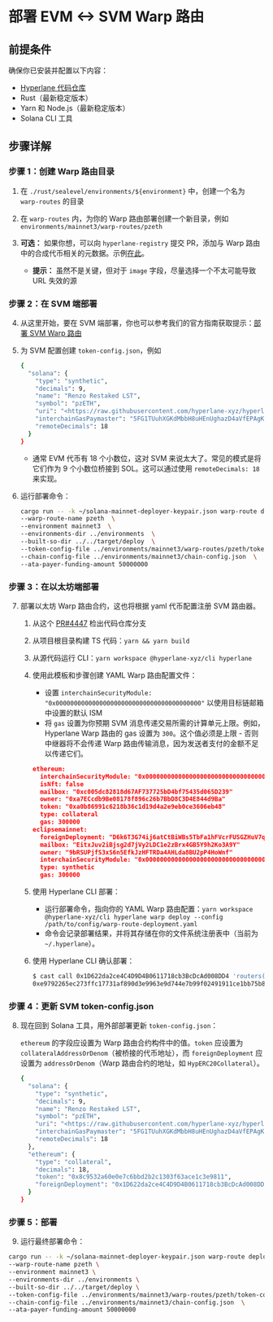 # 部署 EVM \<-> SVM Warp 路由

## 前提条件

确保你已安装并配置以下内容：

- [Hyperlane 代码仓库](https://github.com/hyperlane-xyz/hyperlane-monorepo)
- Rust（最新稳定版本）
- Yarn 和 Node.js（最新稳定版本）
- Solana CLI 工具

## 步骤详解

### 步骤 1：创建 Warp 路由目录

1. 在 `./rust/sealevel/environments/${environment}` 中，创建一个名为 `warp-routes` 的目录
2. 在 `warp-routes` 内，为你的 Warp 路由部署创建一个新目录，例如 `environments/mainnet3/warp-routes/pzeth`
3. **可选：** 如果你想，可以向 `hyperlane-registry` 提交 PR，添加与 Warp 路由中的合成代币相关的元数据。示例[在此](https://github.com/hyperlane-xyz/hyperlane-registry/pull/142)。

   - **提示：** 虽然不是关键，但对于 `image` 字段，尽量选择一个不太可能导致 URL 失效的源

### 步骤 2：在 SVM 端部署

4. 从这里开始，要在 SVM 端部署，你也可以参考我们的官方指南获取提示：[部署 SVM Warp 路由](https://docs.hyperlane.xyz/docs/guides/deploy-svm-warp-route)
5. 为 SVM 配置创建 `token-config.json`，例如

   ```bash
   {
     "solana": {
       "type": "synthetic",
       "decimals": 9,
       "name": "Renzo Restaked LST",
       "symbol": "pzETH",
       "uri": "<https://raw.githubusercontent.com/hyperlane-xyz/hyperlane-registry/12660fd34d30e960a748d87408a8d88f634f7454/deployments/warp_routes/pzETH/ethereum-solana-metadata.json>",
       "interchainGasPaymaster": "5FG1TUuhXGKdMbbH8uHEnUghazD4aVfEPAgKLNGNx3SL",
       "remoteDecimals": 18
     }
   }
   ```

   - 通常 EVM 代币有 18 个小数位，这对 SVM 来说太大了。常见的模式是将它们作为 9 个小数位桥接到 SOL。这可以通过使用 `remoteDecimals: 18` 来实现。

6. 运行部署命令：

   ```bash
   cargo run -- -k ~/solana-mainnet-deployer-keypair.json warp-route deploy \
   --warp-route-name pzeth  \
   --environment mainnet3  \
   --environments-dir ../environments  \
   --built-so-dir ../../target/deploy  \
   --token-config-file ../environments/mainnet3/warp-routes/pzeth/token-config.json  \
   --chain-config-file ../environments/mainnet3/chain-config.json  \
   --ata-payer-funding-amount 50000000
   ```

### 步骤 3：在以太坊端部署

7. 部署以太坊 Warp 路由合约，这也将根据 yaml 代币配置注册 SVM 路由器。

   1. 从这个 [PR#4447](https://github.com/hyperlane-xyz/hyperlane-monorepo/pull/4447) 检出代码仓库分支
   2. 从项目根目录构建 TS 代码：`yarn && yarn build`
   3. 从源代码运行 CLI：`yarn workspace @hyperlane-xyz/cli hyperlane`
   4. 使用此模板和步骤创建 YAML Warp 路由配置文件：

      - 设置 `interchainSecurityModule: "0x0000000000000000000000000000000000000000"` 以使用目标链邮箱中设置的默认 ISM
      - 将 `gas` 设置为你预期 SVM 消息传递交易所需的计算单元上限。例如，Hyperlane Warp 路由的 gas 设置为 `300`。这个值必须是上限 - 否则中继器将不会传递 Warp 路由传输消息，因为发送者支付的金额不足以传递它们。

      ```json
      ethereum:
        interchainSecurityModule: "0x0000000000000000000000000000000000000000"
        isNft: false
        mailbox: "0xc005dc82818d67AF737725bD4bf75435d065D239"
        owner: "0xa7ECcdb9Be08178f896c26b7BbD8C3D4E844d9Ba"
        token: "0xa0b86991c6218b36c1d19d4a2e9eb0ce3606eb48"
        type: collateral
        gas: 300000
      eclipsemainnet:
        foreignDeployment: "D6k6T3G74ij6atCtBiWBs5TbFa1hFVcrFUSGZHuV7q3Z"
        mailbox: "EitxJuv2iBjsg2d7jVy2LDC1e2zBrx4GB5Y9h2Ko3A9Y"
        owner: "9bRSUPjfS3xS6n5EfkJzHFTRDa4AHLda8BU2pP4HoWnf"
        interchainSecurityModule: "0x0000000000000000000000000000000000000000"
        type: synthetic
        gas: 300000
      ```

   5. 使用 Hyperlane CLI 部署：
      - 运行部署命令，指向你的 YAML Warp 路由配置：`yarn workspace @hyperlane-xyz/cli hyperlane warp deploy --config /path/to/config/warp-route-deployment.yaml`
      - 命令会记录部署结果，并将其存储在你的文件系统注册表中（当前为 `~/.hyperlane`）。
   6. 使用 Hyperlane CLI 确认部署：
      ```bash
      $ cast call 0x1D622da2ce4C4D9D4B0611718cb3BcDcAd008DD4 'routers(uint32)(bytes32)' $DESTINATION_DOMAIN --rpc-url $(rpc ethereum) 1399811149
      0xe9792265ec273ffc17731af890d3e9963e9d744e7b99f02491911ce1bb75b8cb
      ```

### 步骤 4：更新 SVM token-config.json

8. 现在回到 Solana 工具，用外部部署更新 `token-config.json`：

   `ethereum` 的字段应设置为 Warp 路由合约构件中的值。`token` 应设置为 `collateralAddressOrDenom`（被桥接的代币地址），而 `foreignDeployment` 应设置为 `addressOrDenom`（Warp 路由合约的地址，如 `HypERC20Collateral`）。

   ```bash
   {
     "solana": {
       "type": "synthetic",
       "decimals": 9,
       "name": "Renzo Restaked LST",
       "symbol": "pzETH",
       "uri": "<https://raw.githubusercontent.com/hyperlane-xyz/hyperlane-registry/12660fd34d30e960a748d87408a8d88f634f7454/deployments/warp_routes/pzETH/ethereum-solana-metadata.json>",
       "interchainGasPaymaster": "5FG1TUuhXGKdMbbH8uHEnUghazD4aVfEPAgKLNGNx3SL",
       "remoteDecimals": 18
     },
     "ethereum": {
       "type": "collateral",
       "decimals": 18,
       "token": "0x8c9532a60e0e7c6bbd2b2c1303f63ace1c3e9811",
       "foreignDeployment": "0x1D622da2ce4C4D9D4B0611718cb3BcDcAd008DD4"
     }
   }
   ```

### 步骤 5：部署

9. 运行最终部署命令：

```bash
cargo run -- -k ~/solana-mainnet-deployer-keypair.json warp-route deploy  \
--warp-route-name pzeth \
--environment mainnet3 \
--environments-dir ../environments \
--built-so-dir ../../target/deploy \
--token-config-file ../environments/mainnet3/warp-routes/pzeth/token-config.json  \
--chain-config-file ../environments/mainnet3/chain-config.json  \
--ata-payer-funding-amount 50000000
```
